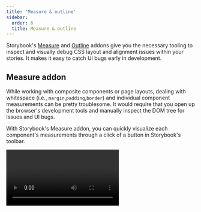 ```yaml
---
title: 'Measure & outline'
sidebar:
  order: 6
  title: Measure & outline
---
```


<YouTubeCallout id="-S7GtH0hdc4" title="Debug CSS without DevTools — Storybook" />

Storybook's [Measure](https://storybook.js.org/addons/@storybook/addon-measure/) and [Outline](https://storybook.js.org/addons/@storybook/addon-outline) addons give you the necessary tooling to inspect and visually debug CSS layout and alignment issues within your stories. It makes it easy to catch UI bugs early in development.

## Measure addon

While working with composite components or page layouts, dealing with whitespace (i.e., `margin`,`padding`,`border`) and individual component measurements can be pretty troublesome. It would require that you open up the browser's development tools and manually inspect the DOM tree for issues and UI bugs.

With Storybook's Measure addon, you can quickly visualize each component's measurements through a click of a button in Storybook's toolbar.

<Video src="../_assets/essentials/addon-measure-optimized.mp4" />

<div class="aside">
  💡 Alternatively you can press the `m` key on your keyboard to toggle the addon.
</div>

## Outline addon

When building your layouts, checking the visual alignment of all components can be pretty complicated, even more, if your components are spread apart or contain unique shapes.

With Storybook's Outline addon, you can toggle the outlines associated with all your UI elements, allowing you to spot bugs and broken layouts instantly with a click of a button.

<Video src="../_assets/essentials/addon-outline-optimized.mp4" />
